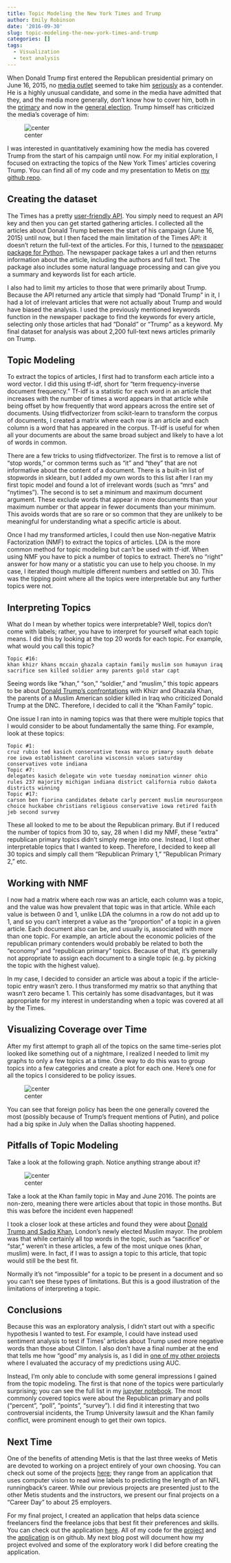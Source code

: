 ```yaml
---
title: Topic Modeling the New York Times and Trump
author: Emily Robinson
date: '2016-09-30'
slug: topic-modeling-the-new-york-times-and-trump
categories: []
tags:
  - Visualization
  - text analysis
---
```


When Donald Trump first entered the Republican presidential primary on June 16, 2015, no [media outlet](https://fivethirtyeight.com/datalab/why-donald-trump-isnt-a-real-candidate-in-one-chart/) seemed to take him [seriously](https://www.nytimes.com/2015/06/17/us/politics/donald-trump-runs-for-president-this-time-for-real-he-says.html?_r=0) as a contender. He is a highly unusual candidate, and some in the media have admitted that they, and the media more generally, don't know how to cover him, both in the [primary](https://mashable.com/2015/12/02/the-media-just-doesnt-know-what-to-do-with-donald-trump/#RpvubaWmO8q3) and now in the [general election](https://thedianerehmshow.org/shows/2016-08-11/challenges-for-the-media-in-covering-donald-trump). Trump himself has criticized the media’s coverage of him:

![center](/img/Trump_media_tweet.png)

I was interested in quantitatively examining how the media has covered Trump from the start of his campaign until now. For my initial exploration, I focused on extracting the topics of the New York Times' articles covering Trump. You can find all of my code and my presentation to Metis on [my github repo](https://github.com/robinsones/NYTimes-and-Trump).

## Creating the dataset

The Times has a pretty [user-friendly API](https://developer.nytimes.com). You simply need to request an API key and then you can get started gathering articles. I collected all the articles about Donald Trump between the start of his campaign (June 16, 2015) until now, but I then faced the main limitation of the Times API: it doesn’t return the full-text of the articles. For this, I turned to the [newspaper package for Python](https://github.com/codelucas/newspaper). The newspaper package takes a url and then returns information about the article, including the authors and full text. The package also includes some natural language processing and can give you a summary and keywords list for each article.

I also had to limit my articles to those that were primarily about Trump. Because the API returned any article that simply had “Donald Trump” in it, I had a lot of irrelevant articles that were not actually about Trump and would have biased the analysis. I used the previously mentioned keywords function in the newspaper package to find the keywords for every article, selecting only those articles that had “Donald” or “Trump” as a keyword. My final dataset for analysis was about 2,200 full-text news articles primarily on Trump.

## Topic Modeling

To extract the topics of articles, I first had to transform each article into a word vector. I did this using tf-idf, short for "term frequency-inverse document frequency." Tf-idf is a statistic for each word in an article that increases with the number of times a word appears in that article while being offset by how frequently that word appears across the entire set of documents. Using tfidfvectorizer from scikit-learn to transform the corpus of documents, I created a matrix where each row is an article and each column is a word that has appeared in the corpus. Tf-idf is useful for when all your documents are about the same broad subject and likely to have a lot of words in common. 

There are a few tricks to using tfidfvectorizer. The first is to remove a list of "stop words," or common terms such as "it" and "they" that are not informative about the content of a document. There is a built-in list of stopwords in sklearn, but I added my own words to this list after I ran my first topic model and found a lot of irrelevant words (such as "mrs" and "nytimes"). The second is to set a minimum and maximum document argument. These exclude words that appear in more documents than your maximum number or that appear in fewer documents than your minimum. This avoids words that are so rare or so common that they are unlikely to be meaningful for understanding what a specific article is about.

Once I had my transformed articles, I could then use Non-negative Matrix Factorization (NMF) to extract the topics of articles. LDA is the more common method for topic modeling but can't be used with tf-idf. When using NMF you have to pick a number of topics to extract. There's no "right" answer for how many or a statistic you can use to help you choose. In my case, I iterated though multiple different numbers and settled on 30. This was the tipping point where all the topics were interpretable but any further topics were not. 

## Interpreting Topics

What do I mean by whether topics were interpretable? Well, topics don't come with labels; rather, you have to interpret for yourself what each topic means. I did this by looking at the top 20 words for each topic. For example, what would you call this topic? 

```
Topic #16:
khan khizr khans mccain ghazala captain family muslim son humayun iraq sacrifice sen killed soldier army parents gold star capt
```

Seeing words like "khan," "son," "soldier," and "muslim," this topic appears to be about [Donald Trump's confrontations](https://www.nytimes.com/2016/08/01/us/politics/khizr-khan-ghazala-donald-trump-muslim-soldier.html) with Khizr and Ghazala Khan, the parents of a Muslim American soldier killed in Iraq who criticized Donald Trump at the DNC. Therefore, I decided to call it the "Khan Family" topic.  

One issue I ran into in naming topics was that there were multiple topics that I would consider to be about fundamentally the same thing. For example, look at these topics: 

```
Topic #1:
cruz rubio ted kasich conservative texas marco primary south debate roe iowa establishment carolina wisconsin values saturday conservatives vote indiana
Topic #7:
delegates kasich delegate win vote tuesday nomination winner ohio rules 237 majority michigan indiana district california rubio dakota districts winning
Topic #17:
carson ben fiorina candidates debate carly percent muslim neurosurgeon choice huckabee christians religious conservative iowa retired faith jeb second survey
```

These all looked to me to be about the Republican primary. But if I reduced the number of topics from 30 to, say, 28 when I did my NMF, these "extra" republican primary topics didn't simply merge into one. Instead, I lost other interpretable topics that I wanted to keep. Therefore, I decided to keep all 30 topics and simply call them "Republican Primary 1," "Republican Primary 2," etc. 

## Working with NMF 

I now had a matrix where each row was an article, each column was a topic, and the value was how prevalent that topic was in that article. While each value is between 0 and 1, unlike LDA the columns in a row do not add up to 1, and so you can't interpret a value as the "proportion" of a topic in a given article. Each document also can be, and usually is, associated with more than one topic. For example, an article about the economic policies of the republican primary contenders would probably be related to both the "economy" and "republican primary" topics. Because of that, it's generally not appropriate to assign each document to a single topic (e.g. by picking the topic with the highest value). 

In my case, I decided to consider an article was about a topic if the article-topic entry wasn't zero. I thus transformed my matrix so that anything that wasn't zero became 1. This certainly has some disadvantages, but it was appropriate for my interest in understanding when a topic was covered at all by the Times. 

## Visualizing Coverage over Time

After my first attempt to graph all of the topics on the same time-series plot looked like something out of a nightmare, I realized I needed to limit my graphs to only a few topics at a time. One way to do this was to group topics into a few categories and create a plot for each one. Here's one for all the topics I considered to be policy issues. 

![center](/img/Policy_Articles.png)

You can see that foreign policy has been the one generally covered the most (possibly because of Trump's frequent mentions of Putin), and police had a big spike in July when the Dallas shooting happened. 

## Pitfalls of Topic Modeling

Take a look at the following graph. Notice anything strange about it? 

![center](/img/Various_Topics.png)

Take a look at the Khan family topic in May and June 2016. The points are non-zero, meaning there were articles about that topic in those months. But this was before the incident even happened! 

I took a closer look at these articles and found they were about [Donald Trump and Sadiq Khan](https://www.nytimes.com/2016/05/11/world/europe/sadiq-khan-london-donald-trump.html), London's newly elected Muslim mayor. The problem was that while certainly all top words in the topic, such as "sacrifice" or "star," weren't in these articles, a few of the most unique ones (khan, muslim) were. In fact, if I was to assign a topic to this article, that topic would still be the best fit. 

Normally it's not "impossible" for a topic to be present in a document and so you can't see these types of limitations. But this is a good illustration of the limitations of interpreting a topic.

## Conclusions

Because this was an exploratory analysis, I didn’t start out with a specific hypothesis I wanted to test. For example, I could have instead used sentiment analysis to test if Times’ articles about Trump used more negative words than those about Clinton. I also don’t have a final number at the end that tells me how “good” my analysis is, as I did in [one of my other projects](https://github.com/robinsones/Predicting-Sucess-on-DonorsChoose) where I evaluated the accuracy of my predictions using AUC.

Instead, I'm only able to conclude with some general impressions I gained from the topic modeling. The first is that none of the topics were particularly surprising; you can see the full list in my [jupyter notebook](https://github.com/robinsones/NYTimes-and-Trump/blob/master/Trump_NYTimes_Analysis.ipynb). The most commonly covered topics were about the Republican primary and polls (“percent”, “poll”, “points”, “survey”). I did find it interesting that two controversial incidents, the Trump University lawsuit and the Khan family conflict, were prominent enough to get their own topics. 

## Next Time

One of the benefits of attending Metis is that the last three weeks of Metis are devoted to working on a project entirely of your own choosing. You can check out some of the projects [here](https://varianceexplained.org/career/metis-students/); they range from an application that uses computer vision to read wine labels to predicting the length of an NFL runningback's career. While our previous projects are presented just to the other Metis students and the instructors, we present our final projects on a "Career Day" to about 25 employers. 

For my final project, I created an application that helps data science freelancers find the freelance jobs that best fit their preferences and skills. You can check out the application [here](https://robinsones.shinyapps.io/Job_Shiny_App/). All of my code for the [project](https://github.com/robinsones/Data-Science-Freelancers) and the [application](https://github.com/robinsones/Freelancer-Shiny-App) is on github. My next blog post will document how my project evolved and some of the exploratory work I did before creating the application. 


